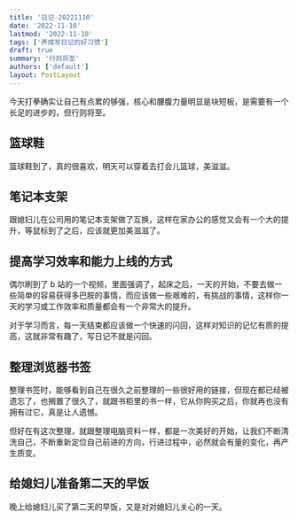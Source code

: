 ```yaml
---
title: '日记-20221110'
date: '2022-11-10'
lastmod: '2022-11-10'
tags: ['养成写日记的好习惯']
draft: true
summary: '行则将至'
authors: ['default']
layout: PostLayout
---
```


今天打拳确实让自己有点累的够强，核心和腰腹力量明显是块短板，是需要有一个长足的进步的，但行则将至。

## 篮球鞋

篮球鞋到了，真的很喜欢，明天可以穿着去打会儿篮球，美滋滋。

## 笔记本支架

跟媳妇儿在公司用的笔记本支架做了互换，这样在家办公的感觉又会有一个大的提升，等鼠标到了之后，应该就更加美滋滋了。

## 提高学习效率和能力上线的方式

偶尔刷到了 b 站的一个视频，里面强调了，起床之后，一天的开始，不要去做一些简单的容易获得多巴胺的事情，而应该做一些艰难的，有挑战的事情，这样你一天的学习或工作效率和质量都会有一个非常大的提升。

对于学习而言，每一天结束都应该做一个快速的闪回，这样对知识的记忆有质的提高，这就非常有趣了，写日记不就是闪回。

## 整理浏览器书签

整理书签时，能够看到自己在很久之前整理的一些很好用的链接，但现在都已经被遗忘了，也搁置了很久了，就跟书柜里的书一样，它从你购买之后，你就再也没有拥有过它，真是让人遗憾。

但好在有这次整理，就跟整理电脑资料一样，都是一次美好的开始，让我们不断清洗自己，不断重新定位自己前进的方向，行进过程中，必然就会有量的变化，再产生质变。

## 给媳妇儿准备第二天的早饭

晚上给媳妇儿买了第二天的早饭，又是对对媳妇儿关心的一天。
